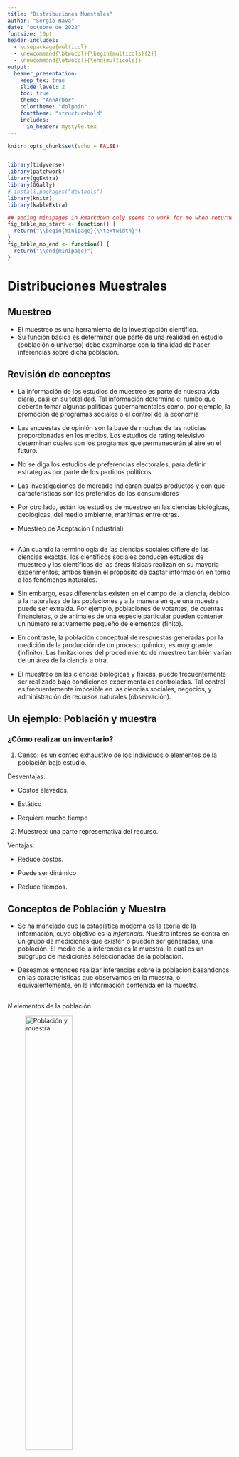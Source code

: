 ```yaml
---
title: "Distribuciones Muestales"
author: "Sergio Nava"
date: "octubre de 2022"
fontsize: 10pt
header-includes:
  - \usepackage{multicol}
  - \newcommand{\btwocol}{\begin{multicols}{2}}
  - \newcommand{\etwocol}{\end{multicols}}
output: 
  beamer_presentation:
    keep_tex: true
    slide_level: 2
    toc: true
    theme: "AnnArbor"
    colortheme: "dolphin"
    fonttheme: "structurebold"
    includes:
      in_header: mystyle.tex
---
```


```r
knitr::opts_chunk$set(echo = FALSE)


library(tidyverse)
library(patchwork)
library(ggExtra)
library(GGally)
# install.packages("devtools")
library(knitr)
library(kableExtra)
```


```r
## adding minipages in Rmarkdown only seems to work for me when returned from function
fig_table_mp_start <- function() {
  return("\\begin{minipage}{\\textwidth}")
}
fig_table_mp_end <- function() {
  return("\\end{minipage}")
}
```

# Distribuciones Muestrales

## Muestreo

- El muestreo es una herramienta de la investigación científica.
- Su función básica es determinar que parte de una realidad en estudio (población o universo) debe examinarse con la finalidad de hacer inferencias sobre dicha población. 


## Revisión de conceptos

- La información de  los estudios de muestreo es parte de nuestra vida diaria, casi en su totalidad. Tal información determina el rumbo que deberán tomar algunas políticas gubernamentales como, por ejemplo, la promoción de programas sociales o el control de la economía 

- Las encuestas de opinión son la base de muchas de las noticias proporcionadas en los medios. Los estudios de  rating televisivo determinan cuales son los programas que permanecerán al aire en el futuro.

- No se diga los estudios de preferencias electorales, para definir estrategias por parte de los partidos políticos. 

- Las investigaciones de mercado indicaran cuales productos y con que características son los preferidos de los consumidores 

- Por otro lado, están los estudios de muestreo en las ciencias biológicas, geológicas, del medio ambiente, marítimas entre otras.

- Muestreo de Aceptación (Industrial)

##

- Aún cuando la terminología de las ciencias sociales difiere de las ciencias exactas, los científicos sociales conducen estudios de muestreo y los científicos de las áreas físicas realizan en su mayoria experimentos, ambos tienen el propósito de captar información en torno a los fenómenos naturales.


- Sin embargo, esas diferencias existen en el campo de la ciencia, debido a la naturaleza de las poblaciones y a la manera en que una muestra puede ser extraída. Por ejemplo, poblaciones de votantes, de cuentas financieras, o de animales de una especie particular pueden contener un número relativamente pequeño de elementos (finito).

- En contraste, la población conceptual de respuestas generadas por la medición de la producción de un proceso químico, es muy grande (infinito). Las limitaciones del procedimiento de muestreo también varían de un área de la ciencia a otra.

- El muestreo en las ciencias biológicas y físicas, puede frecuentemente ser realizado bajo condiciones experimentales controladas. Tal control es frecuentemente imposible en las ciencias sociales, negocios, y administración de recursos naturales (observación).

## Un ejemplo: Población y muestra

### ¿Cómo realizar un inventario?

1. Censo: es un conteo exhaustivo de los individuos o elementos de la población bajo estudio.

Desventajas:

- Costos elevados.

- Estático

- Requiere mucho tiempo

2. Muestreo: una parte representativa del recurso.

Ventajas:

- Reduce costos.

- Puede ser dinámico

- Reduce tiempos. 

## Conceptos de Población y Muestra

- Se ha manejado que la estadística moderna es la teoría de la información, cuyo objetivo es la *inferencia.* Nuestro interés se centra en un grupo de mediciones  que existen o pueden ser generadas, una población. El medio de la inferencia es la muestra, la cual es un subgrupo de mediciones seleccionadas de la población.

- Deseamos entonces realizar inferencias sobre la población basándonos en las características que observamos en la muestra, o equivalentemente, en la  información contenida en la muestra.


## 

$N$ elementos de la población

![Población y muestra](figuras/poblacion-muestra.png){width=50%}

$n$ elementos de la muestra


## 

### Error de muestreo

- El error que se comete debido al hecho de que se obtienen conclusiones sobre cierta realidad a partir de la observación de sólo una parte de ella, se denomina **error de muestreo**.

- Obtener una muestra adecuada, significa lograr una versión simplificada de la población, que reproduzca de algún modo sus rasgos y características básicas o de interés.


## 

### Terminología

- **Elemento** es un objeto o persona en el cual se toman las mediciones.

- **Población objetivo**: conjunto de individuos de los que se quiere obtener información.

- **Unidades de muestro**: el conjunto de elementos no traslapados de la población que cubren a la población completa. Todo miembro de la población pertenecerá a una y sólo una unidad de muestreo.

- **Unidades de análisis**: objeto o individuo del que hay que obtener la información.

- **Marco muestral**: lista de unidades o elementos de muestreo. 

- **Muestra**: conjunto de unidades o elementos de análisis seleccionadas de un marco o varios marcos.

##

### Terminología

- **Muestreo probabilístico**.  El planteamiento clásico del problema de estimación estadística requiere que la aleatoriedad esté comprendida en el diseño de muestreo para así poder evaluar probabilísticamente, las propiedades de los estimadores. Al diseño de muestreo que plantea la selección, de unidades de muestreo, basada en la aleatoriedad se le llama *muestreo probabilístico*.

##

### Terminología

- **Límite para el error de estimación**. Si $\theta$ es la característica poblacional de interés y $\hat{\theta}$ es un estimador (basándose en la información de la muestra) de $\theta$, debemos especificar un límite para el error de estimación; esto es, debemos especificar que $\theta$ y $\hat{\theta}$ difieran en  valor absoluto a lo más en cierto valor $B$. Simbólicamente, $$\mbox{error de estimación}=|\theta - \hat{\theta} | < B$$

- $\theta$ puede ser cualquier característica de la población (el promedio, el total, un porcentaje, el valor mediano, el valor mínimo, etcétera) Se le llama **parámetro**.

- $\hat{\theta}$ es el **estadístico** obtenido a partir de la información de la muestra. En algunas veces llamado estadístico de prueba. (el promedio de la muestra, el total de la muestra, el mínimo de la muestra, la mediana de la muestra, etcétera)

##

### Parámetro poblacional vs Estadístico muestral


- **Parámetro:** Es una cantidad numérica calculada sobre una población 
  - La altura media de los individuos de un país
  - La idea es resumir toda la información que hay en la población en unos pocos números (parámetros).
 
- **Estadístico:** Es una cantidad numérica calculada sobre una muestra de la población 
  - La altura media de los que estamos en este aula.
    + ¿Somos una muestra de la población? ¿representativa?
  - Si un estadístico se usa para aproximar un parámetro también se le suele llamar estimador.[^1]

[^1]: Normalmente nos interesa conocer un parámetro, pero por la dificultad que conlleva estudiar a *TODA* la población, calculamos un estimador sobre una muestra y “confiamos” en que sean próximos. Más adelante veremos como elegir muestras para que el error sea “confiablemente” pequeño

##

|	         	  |	Población	  |	Muestra	|
|	:-------	  |	:-------	  |	:-------	|
|		          |	Parámetro	  |	Estadístico	|
|	Media	      | $\mu$		    | $\bar{x}$		|
|	Proporción	| $P$    		  |	$p$ 	|
|	Máximo	    |	$max$   	  |	$max$	|
|	Mediana	    |	$\tilde{x}$	|		|
|	Varianza  	|	$\sigma^2$	|	$s^2$	|
| Total       | $T$         | $\hat{T}$ |
|             | $\theta$    | $\hat{\theta}$ |

##

###

- También debemos definir una probabilidad, $(1-\alpha)$ que especifique la fracción de veces en muestreo repetido, que requeriremos que el error de estimación sea menor que $B$. Esto es 
$$P[\mbox{error de estimación} < B] = 1 - \alpha$$

### 

- **Muestreo no probabilístico**. El muestreo no probabilístico no involucra ningún elemento aleatorio en el proceso de selección.

##

Definición: Si $X_1, X_2, ..., X_n$ son **variables aleatorias** independientes e idénticamente distribuidas, decimos que constituyen una **muestra aleatoria** de la población **infinita** dada por su distribución común.

Si $S$ es un espacio muestral con una medida de probabilidad y $X$ es una función con valor real definida con respecto a los elementos de $S$, entonces $X$ se denomina **Variable Aleatoria**.

## Muestreo Aleatorio Simple (Población Finita)

###

Unas muestra aleatoria simple de tamaño $n$, de una población finita de tamaño $N$, es una muestra seleccionada de tal manera que cada una de las muestras posibles de tamaño $n$ tenga la misma probabilidad de ser seleccionada. 

## Distribución de Muestreo

### ¿Qué es una distribución muestral?

La distribución muestral de un estadístico de prueba proporciona 

1. una lista de todos los valores que puede tomar dicho estadístico y 
2. la probabilidad de obtener cada valor, suponiendo que éste es producto sólo del azar.


## Distribución muestral de la media

La distribución muestral de la media proporciona todos los valores que puede tomar la media, junto con la probabilidad de obtener cada valor si el muestreo es aleatorio a partir de la población hipotética. 

La media muestral posee las siguientes características:

1. $\mu_{\bar{x}}$= es la media de la distribución muestral de la media.

   $s_{\bar{x}}$ = es la desviación estándar de la distribución muestral de la media

2. La media muestral es igual a la media poblacional, $\mu_{\bar{x}}=\mu$.

3. La media muestral tiene una desviación estándar igual a la desviación estándar poblacional de datos crudos, dividida entre la raíz del número de datos. Es decir: $\sigma_{\bar{x}}=\frac{\sigma}{\sqrt{n}}$

4. Presenta una forma de campana.

## 

A pesar que la demostración de la distribución muestral de la media va más allá de los alcances del curso, podemos hacer un ejemplo para la mejor comprensión de la distribución muestral de la media.

Supongamos una población de solo cinco elementos $2, 3, 4, 5 \mbox{ y } 6$. La media $\mu$ de la población es $\mu = 4.0$ y la desviación estándar de la población es $\sigma = 1.41$.

Ahora queremos deducir la distribución muestral de la media para muestras de tamaño $2$ de la población. Extraemos (con reemplazo) todas las distintas muestras de tamaño $n = 2$. Y observamos cual es el valor de $\bar{x}$ y su probabilidad.

##

```r
dist.muestral <-expand.grid(2:6, 2:6)
dist.muestral <- dist.muestral %>% 
  mutate(promedio = rowMeans(select(., starts_with("V")), na.rm = TRUE),muestra = 1:n())
dist.muestral %>% kable(align = "cccr") %>% 
  kable_styling(font_size = 7) 
```

##


`r fig_table_mp_start()`

\btwocol

```r
freq.dist.muestral <- dist.muestral %>% 
  group_by(promedio) %>%
  summarize(conteo = n()) %>%
  mutate(p = conteo / sum(conteo))%>%
  ungroup() 
freq.dist.muestral %>% kable(align = "ccc",format = "latex")

```


```r

freq.dist.muestral %>% ggplot() +
  geom_segment( aes(x=promedio, xend=promedio, y=0, yend=p)) +
  theme_bw() +
  labs(y = "probabilidad") +
   theme(
    axis.text.x = element_text(size = 14),
    axis.text.y = element_text(size = 14),
    axis.title = element_text(size = 16)
  )
```



\etwocol

`r fig_table_mp_end()`

##

`r fig_table_mp_start()`

\btwocol


```r
dist.muestral <-expand.grid(2:6, 2:6)
dist.muestral <- dist.muestral %>% 
  mutate(promedio = rowMeans(select(., starts_with("V")), na.rm = TRUE),muestra = 1:n())
dist.muestral %>% kable(align = "cccr") %>% 
  kable_styling(font_size = 7) 
```

Media de la población
$$\mu = \frac{\sum X}{N} = 4.0$$

Media de la medias muestrales
$$\mu_{\bar{x}}=\frac{\sum \bar{x}}{m}= \frac{100}{25} = 4.0$$
Así, $\mu_{\bar{x}}=\mu$. También del resultado podemos verificar que:
$$\sigma_{\bar{x}}=\frac{\sigma}{\sqrt{n}}=\frac{1.41}{\sqrt{2}}=1.0$$
Pero podemos calcular directamente:

$$\sigma_{\bar{x}}=\sqrt{\frac{\sum (\bar{x}-\mu_{\bar{x}})^2}{m}}=$$ $$=\sqrt{\frac{(2-4)^2 + \cdots \ (6-4)^2}{25}}=1.0$$

\etwocol

`r fig_table_mp_end()`


##

### Distribución muestral de la media para N=5, con $\mu=4$, $\sigma=\sqrt{2}$ y $n=2$

`r fig_table_mp_start()`

\btwocol

```r
freq.dist.muestral <- dist.muestral %>% 
  group_by(promedio) %>%
  summarize(conteo = n()) %>%
  mutate(p = conteo / sum(conteo))%>%
  ungroup() 
freq.dist.muestral %>% kable(align = "ccc",format = "latex")

```


```r

freq.dist.muestral %>% ggplot() +
  geom_segment( aes(x=promedio, xend=promedio, y=0, yend=p)) +
  theme_bw() +
  labs(y = "probabilidad") +
   theme(
    axis.text.x = element_text(size = 14),
    axis.text.y = element_text(size = 14),
    axis.title = element_text(size = 16)
  )
```



\etwocol

`r fig_table_mp_end()`



##

### Distribución muestral de la media para N=5, con $\mu=4$, $\sigma=\sqrt{2}$ y $n=3$

`r fig_table_mp_start()`

\btwocol

```r
dist.muestral <-expand.grid(2:6, 2:6, 2:6)
dist.muestral <- dist.muestral %>% 
  mutate(promedio = rowMeans(select(., starts_with("V")), na.rm = TRUE),muestra = 1:n())
freq.dist.muestral <- dist.muestral %>% 
  group_by(promedio) %>%
  summarize(conteo = n()) %>%
  mutate(p = conteo / sum(conteo))%>%
  ungroup() 
freq.dist.muestral %>% kable(align = "cccc",format = "latex",digits=3)

```


```r

freq.dist.muestral %>% ggplot() +
  geom_segment( aes(x=promedio, xend=promedio, y=0, yend=p)) +
  theme_bw() +
  labs(y = "probabilidad") +
   theme(
    axis.text.x = element_text(size = 14),
    axis.text.y = element_text(size = 14),
    axis.title = element_text(size = 16)
  )
```



\etwocol

`r fig_table_mp_end()`


##

### Distribución muestral de la media para N=5, con $\mu=4$, $\sigma=\sqrt{2}$ y $n=9$


```r
dist.muestral <-expand.grid(2:6, 2:6, 2:6,2:6, 2:6, 2:6,2:6, 2:6, 2:6)
dist.muestral <- dist.muestral %>% 
  mutate(promedio = rowMeans(select(., starts_with("V")), na.rm = TRUE),muestra = 1:n())
freq.dist.muestral <- dist.muestral %>% 
  group_by(promedio) %>%
  summarize(conteo = n()) %>%
  mutate(p = conteo / sum(conteo))%>%
  ungroup() 

freq.dist.muestral %>% ggplot() +
  geom_segment( aes(x=promedio, xend=promedio, y=0, yend=p)) +
  theme_bw() +
  labs(y = "probabilidad") +
   theme(
    axis.text.x = element_text(size = 14),
    axis.text.y = element_text(size = 14),
    axis.title = element_text(size = 16)
  )
```

Ver el archivo **distr_muestral_pequena.R** en  [https://rstudio.cloud/content/4731243](https://rstudio.cloud/content/4731243)

## Teorema del Límite Central

### Central Limit Theorem
Teorema: Si $X_1, X_2, \ldots, X_n$ constituyen una muestra aleatoria de una población infinita que tiene la media $\mu$ y la varianza $\sigma^2$, entonces la distribución límite de:
$$\bar{x} \sim N\left(\mu_{\bar{x}}=\mu,\sigma_{\bar{x}}=\frac{\sigma}{\sqrt{n}}\right)$$

cuando $n \to \infty$.  Si definimos 

$$Z=\frac{\bar{x}-\mu}{{\sigma}/{\sqrt{n}}}$$ 

entonces $Z \sim N(0,1)$ (la distribución normal estándar).

###

Una forma sencilla de expresar el teorema del límite central es: “la suma (o promedio) de $n$ variables aleatorias independientes e idénticamente distribuidas ($i.i.d.$), sigue una distribución límite normal con media $n\mu$ (ó $\mu$) y varianza $\sigma^2$ ($\sigma^2 /n$)".

## 

### Ejemplo

Una maquina vendedora de refrescos está programada para que la cantidad de refresco que se sirva sea una variable aleatoria con una media de $200$ mililitros y una desviación estándar de $15$ mililitros. ¿cuál es la probabilidad de que la cantidad de refresco promedio (media) servida en una muestra tomada al azar de $36$, sea cuando menos $204$ mililitros.

**Solución**

Según el TLC, la distribución de $\bar{x}$ tiene la media $\mu_{\bar{x}}=200$ y desviación estándar $s_{\bar{x}}=15/\sqrt{36}= 2.5$, y tiene una distribución que es aproximadamente normal. Como $z =(204 -200)/2.5 = 1.6$, podemos calcular la probabilidad $P(\bar{x} \ge 204) = P(z \ge 1.6) = 0.0548$.

##

Para que se alcance una distribución parecida a la normal en el conjunto de posibles promedios muestrales se requiere que $n$ sea grande. 

Sin embargo, la rapidez de acercamiento a la normal (velocidad de convergencia) también depende de la forma de la distribución de la variable en la población. 

Ver la siguiente liga de de una aplicación hecha en shinny donde se puede ver el histograma de promedios, donde sepuede modificar el  número de simulaciones y el tamaño de la muestra $n$ de cuatro distribuciones distintas.

 [https://s3rgionava.shinyapps.io/histograma_de_medias/](https://s3rgionava.shinyapps.io/histograma_de_medias/)


## Distribución de la media (población finita)

Si $\bar{x}$ es la media de una muestra aleatoria de tamaño $n$ tomada de una población finita de tamaño $N$ con media $\mu$ y la varianza $\sigma^2$, entonces:
$$E(\bar{x})=\mu \mbox{ y } Var(\bar{x})=\frac{\sigma^2}{n}\cdot\frac{N-n}{N-1}$$


## Distribución muestral de proporciones.

### Distribución Binomial

**Definición**: Si $X_1, X_2, \ldots, X_n$ son variables
aleatorias independientes e idénticamente
distribuidas ($i.i.d.$) que solo toman valores de $X_i = 1$ ó
$X_i = 0$, dependiendo si poseen o no la
característica de interés respectivamente,
decimos que constituyen una **muestra aleatoria de un experimento binomial** de la
población infinita dada por su distribución
común.

**Definición**: Si $X_1, X_2, \ldots, X_n$ 
constituyen una
muestra aleatoria de un experimento binomial,
entonces 
$$p=\frac{\sum_{i=1}^{n}x_i}{n}$$
se denomina **proporción de la muestra** y $$np(1-p)$$ es la **varianza de la muestra**.

##

![Relaciones entre distribuciones de probabilidad](figuras/1280px-Relationships_among_some_of_univariate_probability_distributions.jpg){width=100%}

 [Para verlo a detalle hacer clic aquí](https://en.wikipedia.org/wiki/Relationships_among_probability_distributions#/media/File:Relationships_among_some_of_univariate_probability_distributions.jpg)


##

### Para un tamaño de muestra suficientemente grande

**Teorema**: Si $X_1, X_2, \ldots, X_n$ constituyen una
muestra aleatoria de una población infinita donde
$X_i$ constituye un experimento Bernoulli, tal que
que $P$ es la proporción de la población con la
característica de interés, entonces se cumple que:
$$E(p)=P \mbox{ y } Var(p)=\frac{p(1-p)}{n}$$
**Corolario**: De aquí y del TLC se tiene que la distribución límite de 
$$z=\frac{p-P}{\sqrt{\frac{p(1-p)}{n}}}$$
cuando $n \to \infty$ es normal estándar.

##

**Ejemplo** 

La proporción de familias de la ciudad
de Aguascalientes, que son dueñas (no
arrendatarias) de sus casas es de $0.70$. Si al azar
se entrevistan a $84$ familias de esta ciudad y sus
respectivas respuestas (a la pregunta de si son
dueñas o no de su casa) se consideran valores de
variables aleatorias independientes que tienen
distribución de Bernoulli idénticas con el
parámetro $P = 0.70$, ¿Con qué probabilidad
podemos afirmar que el valor que se obtenga de
la muestra $p$ será menor que $0.64$

**Respuesta**

$P = 0.70$, $p = 0.64$, $n = 84$, sustituyendo 
$$z=\frac{p-P}{\sqrt{\frac{p(1-p)}{n}}}=\frac{0.64-0.70}{\sqrt{\frac{0.64(0.36)}{84}}}= -1.1456$$

$$p(x<64)=p(z< -1.1456)=0.1259$$

##

### Aproximación para proporciones

También se puede ver este resultado como dada
una muestra aleatoria $X_1, X_2, \ldots, X_n$ de variables
aleatorias Bernoulli, con $x =\sum_{i=1}^n x_i$ el número de
éxitos observados, en $n$ intentos igualmente
probables, entonces la distribución límite de:
$$z=\frac{x-np}{\sqrt{n p (1-p)}}$$
con $p=x/n$, para $n \to \infty$, $z$ tiene una distribución límite normal estándar.





## Distribución t-Student

Si $\bar{x}$ y $s^2$ son la media y la varianza de una
muestra aleatoria de tamaño $n$ tomada de una
población **normal** con media $\mu$ ,
entonces
$$t=\frac{\bar{x}-\mu}{s/\sqrt{n}}$$ 

tiene una distribución *t-student* con $n-1$ grados de libertad.

Para usar la distribución normal es necesario conocer
el valor de la desviación estandar poblacional $\sigma$. Como es más
común el desconocimiento, entonces se estima $\sigma$ a
través de $s$ (desviación estándar muestral) y se usa la
distribución $t$.

$$z=\frac{\bar{x}-\mu}{\sigma /\sqrt{n}}$$

##

```r
base <-
  ggplot() +
  xlim(-5, 5)

base +
  geom_function(aes(colour = "normal"), fun = dnorm) +
  geom_function(aes(colour = "t, df =  1"), fun = dt, args = list(df = 1)) +
  geom_function(aes(colour = "t, df =  3"), fun = dt, args = list(df = 3)) +
  geom_function(aes(colour = "t, df =  9"), fun = dt, args = list(df = 9)) +
  geom_function(aes(colour = "t, df = 27"), fun = dt, args = list(df = 27)) +
  theme_classic() + 
  labs(y = "probabilidad",
       title = "Distribución t y normal estándar",
       x = "x")

```

##  

### Teorema

 Sea $Z$ una variable aleatoria normal estándar y $V$ una variable aleatoria chi cuadrada con $\nu$ grados de libertad. Si $Z$ y $V$ son independientes, entonces la distribución de la variable aleatoria $T$, donde
 $$T=\frac{Z}{\sqrt{V/\nu}}$$
está dada por la función de densidad
$$h(t)=\frac{\Gamma[(\nu+1)/2]}{\Gamma(\nu/2)\sqrt{\pi \nu}}\left(1+\frac{t^2}{\nu}\right)^{-(\nu +1)/2}\quad , -\infty <t<\infty$$
Ésta distribución se conoce como **distribución t** con $\nu$ grados de libertad.

##

### Corolario

Sean $X_1, X_2,\cdots, X_n$ variables aleatorias independientes norma les con media $\mu$ y desviación estándar $\sigma$. Sea
$$\bar{X}=\frac{1}{n}\sum_{i=1}^n X_i \qquad\mbox{ y } \qquad S^2=\frac{1}{n-1}\sum_{i=1}^n (X_i-\bar{X})^2.$$
Entonces la variable aleatoria $\frac{\bar{x}-\mu}{s/\sqrt{n}}$ tiene una distribución $t$ con $\nu=n-1$ grados de libertad.


##

### Ejemplo
Suponga que usted tiene una técnica que puede modificar
la edad a la cual los niños empiezan a hablar. En su
localidad, el promedio de edad, en la cual un niño emite
su primera palabra, es $13$ meses. No conoce la desviación
estandar poblacional. Usted aplica dicha técnica a una
muestra de $15$ niños. Los resultados son los siguientes:$8, 9, 10, 15, 18, 17, 12, 11, 7, 8, 10, 11, 8, 9, 12$.
$n = 15$, 
$\bar{x} = 11.0$, desviación estándar $s = 3.34$. Si la media
poblacional (verdadera) es $13$ meses, ¿cuál es la
probabilidad de encontrar un valor igual o menor de $\bar{x}$ de $11$ meses?

**Solución**

Se tiene que $\mu =13$, $s=3.34$, $\bar{x}=11$ y $n=15$.  Sustituyendo se obtiene

$$t=\frac{\bar{x}-\mu}{s/\sqrt{n}}=\frac{11-13}{3.34/\sqrt{15}}=-2.32$$
Por lo tanto $P(\bar{x}\le 11)=P(t \le -2.32) =$ `r pt(-2.32,14)`.

##

```r
funcShaded <- function(x) {
    y <- dt(x, df=14)
    y[x > -2.32] <- NA
    return(y)
}

base <-
  ggplot() +
  xlim(-5, 5)
desde <- -5
hasta <- -2.32
base +
  geom_function(aes(colour = "t, df = 14"), fun = dt, args = list(df = 14)) +
  stat_function(fun=funcShaded, geom="area", fill="#84CA72", alpha=0.2) +
  theme_classic() + 
  labs(y = "probabilidad",
       title = "P(t< -2.32) = 0.0179795",
       x = "x")

```

##

![Distribuciones muestrales de la media](figuras/dist-muest-media.png){width=90%}

## Distribución normal y las poblaciones discretas.

**Aplicaciones**

La distribución de normal se emplea
muchas veces como una aproximación
de valores en una población discreta.
En situaciones, debe tenrse especial
cuidado para asegurar que las
probabilidades se calculan de manera
precisa.

Considérese el siguiente ejemplo: Se
sabe que el Coeficiente de Inteligencia (CI) de una población está
distribuido normalmente en forma
aproximada con $\mu =100$ y $\sigma = 15$.
¿Cuál es la probabilidad de que un
individuo seleccionado al azar tenga un
CI de por lo menos 125? Si se hace $X
= IC$ de una persona elegida al azar,
deseamos $P(X \ge 125)$.

La tentación aquí es estandarizar
como en los ejemplos anteriores. Sin
embargo, la población del CI es
discreta en realidad, ya que los CI
son de valor entero, y la curva normal
es una aproximación a un histograma
de probabilidad discreta.

##

Los rectángulos del histograma están
centrados como enteros, y los CI de por
lo menos 125 corresponden a
rectángulos que se inician en 124.5.
En realidad deseamos $P(X \ge 124.5)$,
que ahora se puede estandarizar para
obtener $P(Z \ge 1.63) = 0.0516$.

Si hubieramos estandarizado $X \ge 125$,
habríamos obtenido $P(Z \ge 1.67) = 0.0475$. La diferencia no es grande,
pero la respuesta $0.0516$ es más precisa.
Análogamente, $P(X = 125)$ sería más
apropiado por el área entre $124.5$ y
$125.5$. Ya que el área bajo la curva
normal arriba del valor único de $125$ es
cero.

La corrección para la discretización de
la distribución subyacente se llama con
frecuencia **corrección de continuidad**.
Es útil en la siguiente aplicación de la
distribución normal

## Aproximación de la distribución binomial a la distribución normal.

Recordemos que el valor medio y la desviación
estándar de una variable aleatoria $X$ binomial
son $\mu_X = np$ $\sigma_X = \sqrt{npq}$, respectivamente. El
siguiente histograma muestra una distribución
binomial con $n = 20$, $p = 0.6$ (así que $\mu = 12$, $\sigma = [20(0.6)(0.4)]^{1/2} = 2.19$).

```r

n <-20
p<- 0.6
data.frame(exitos = 0:n, prob = dbinom(x = 0:n, size = n, prob = p)) %>%
  ggplot() +
  geom_bar(aes(x=exitos,y=prob),stat = "identity",fill="#3277A8", alpha=0.2) +
  labs(title = "Probabilidad Binomial.",
       subtitle = paste("Bin(",n,", ",p,")"),
       x = "Éxitos (x)",
       y = "probabilidad") +
  theme_bw()


```

##

Una curva normal con valor medio y
desviación estándar igual a los valores
correspondientes para la distribución
binomial se ha sobrepuesto en el
histograma de probabilidad. Aun cuando el
histograma esta un poco sesgado (porque $p \ne 0.5$), la curva normal da una buena
aproximación, en especial en la parte
media de la figura.

```r

n <-20
p<- 0.6
data.frame(exitos = 0:n, prob = dbinom(x = 0:n, size = n, prob = p)) %>%
  ggplot() +
  geom_bar(aes(x=exitos,y=prob),stat = "identity",fill="#3277A8", alpha=0.2) +
  labs(title = "Probabilidad Binomial.",
       subtitle = paste("Bin(",n,", ",p,")"),
       x = "Éxitos (x)",
       y = "probabilidad") +
  geom_function(aes(colour = "normal"), fun = dnorm,args = list(mean = n*p ,sd =sqrt(n*p*(1-p)))) +
  theme_bw()


```


##



`r fig_table_mp_start()`

\btwocol


```r
n <- 20
p <- 0.6
x <- 0:20
proba <- dbinom(x,size=n,prob=p)
normal <- pnorm(x+.5, mean=n*p, sd=sqrt(n*p*(1-p))) - pnorm(x-.5, mean=n*p, sd=sqrt(n*p*(1-p)))
data.frame(x,Binomial=proba,Normal=normal) %>% 
  kable(align = "ccc",digits=3) %>% 
  kable_styling(font_size = 9) 
```

Para el caso binomial: Tenemos que $X\sim Binom(n,p)$
$$P(X=x;n,p)= \binom{n}{x}p^x (1-p)^{n-x}.$$
Si definimos $\mu=np$, $\sigma=\sqrt{np(1-p)}$, podemos aproximar a $X$ mediante la variable $Y\sim N(\mu,\sigma)$ si calculamos de la siguiente forma:
$$P(X=x) \approx P(x-.5 \le Y \le x+.5)$$
$$=P\left(\frac{[x-.5] - \mu}{\sigma} \le Z\le \frac{[x+.5]- \mu}{\sigma}\right)$$



\etwocol

`r fig_table_mp_end()`





##

El área de cualquier rectángulo (probabilidad de
cualquier valor de $X$ particular), excepto los de
las colas de los extremos, se puede aproximar
con presición mediante el área de la curva
normal correspondiente. 

Por ejemplo, $P(X = 10) = b(X=10; n =20, p = 0.6) = 0.117$, mientras que
el área bajo la curva normal entre $9.5$ y $10.5$ es
$P(-1.14 < Z < -0.68) = 0.120$.

Más generalmente, mientras el histograma de
probabilidad binomial no esté demasiado
sesgado, las probabilidades binomiales se
pueden aproximar bien por áreas de curva normal.
Se dice entonces que $X$ tiene aproximadamente
una distribución normal.

## 

**Proposición** : Sea $X$ una V.A. Binomial basada en $n$
intentos con probabilidad de éxito $p$.
Entonces, si el histograma de probabilidad
binomial no está demasiado sesgado, $X$
tiene aproximadamente una distribución
normal con $\mu = np$ y $\sigma = \sqrt{npq}$.

En particular, para $x =$ un valor posible de
$X$, $P(X \le x) = B(x;n,p)  \approx$ (área bajo la curva
normal estándar a la izquierda de $x + 0.5$), es decir

$$P(X \le x) = B(x;n,p)  \approx \Phi \left( \frac{x+0.5-np}{\sqrt{np(1-p)}}\right)$$

En la práctica la aproximación es adecuada si $np \ge 5$ y $n(1-p) \ge 5$.

## Papel De Probabilidad Normal

La gráfica de papel de Probabilidad Normal, o
simplemente gráfica de probabilidad normal,
es un procedimiento útil para verificar si un
conjunto de datos puede ser adecuadamente
modelado por una distribución normal
(Bondad de Ajuste). Este procedimiento
consiste en construir una gráfica en el plano
cartesiano, en donde, *en el eje horizontal se grafican los datos* y *en el eje vertical la probabilidad empírica (acumulada)* de los
datos sobre una *escala de probabilidad normal*.

Es decir, es una gráfica que representa la
distribución normal acumulada de los datos
sobre una escala de probabilidad normal. Para
construir la gráfica de probabilidad normal,
deben disponerse los datos en orden
ascendente y dibujar el $k-ésimo$ de estos datos
ordenados contra su punto de probabilidad
acumulada $Pk = (k - 1/2)/N$ sobre papel de
probabilidad normal. Si la distribución de los
datos es normal, esta gráfica deberá parecer
una línea recta.

##



`r fig_table_mp_start()`

\btwocol



```r
datos <-c(-3.8, -3.6, -3.4, -3.4, -2.8,-2.8,-2.6,-2.6,-0.8,-0.8,0.2,0.2,0.4,0.4,
          0.4,1.2,1.4,1.4,1.4,1.6,2.6,2.6,3.4,4.2,5.2)
set.seed(19)
matrix(sample(datos),nrow = 5) %>% kable(align = "ccccc") %>% 
  kable_styling(font_size = 9) 
```


```r
k <- 1:length(datos)
pk <- (k -.5)/length(datos)
tabla <- data.frame(k,x=datos,Pk=pk)
tabla %>% kable(align = "ccc",digits=2) %>% 
  kable_styling(font_size = 7) 

```




\etwocol

`r fig_table_mp_end()`


##

![](figuras/probpaperLandscape.png)




##

```r
tabla %>% ggplot(aes(sample = x)) + stat_qq() + theme_bw()
```

##

|        |       |
|:-------|------:|
| ![alt text](figuras/Papel1.png){ width=45% } | ![alt text](figuras/Papel2.png){ width=45% }  | 


##

|        |       |
|:-------|------:|
| ![alt text](figuras/Papel3.png){ width=45% } | ![alt text](figuras/Papel4.png){ width=45% }  | 
| ![alt text](figuras/Papel5.png){ width=45% } |   | 

##

### Ejercicio de Papel de probabilidad Normal

Se prueba la duración de un componente
electrónico bajo condiciones de temperatura alta
para acelerar el mecanismo de falla. A
continuación se proporciona el tiempo de falla (en
horas) de $20$ componentes seleccionados al azar.
Haga una gráfica de los datos sobre papel de
probabilidad normal. ¿El tiempo de falla parece
tener una distribución normal?

```r
tiempofalla <- c(176.1, 76.6, 150.4, 197.6, 35.3, 24.7, 55.0, 73.0, 
                 124.5, 155.7, 34.9, 122.8, 90.6, 2.4, 46.0, 133.8,
                 99.6, 131.5, 40.4, 40.4)
matrix(tiempofalla,ncol = 4) %>% kable(align = "cccc") %>% 
  kable_styling(font_size = 9) 
```


##

![](figuras/probpaperLandscape2.png){width=200%}


##

![](figuras/probpaperLandscape.png)

## Gráfica de Probabilidad normal en R

### Práctica

- Realice la gráfica de probabilidad normal del ejemplo anterior.

- Simule con semilla fija datos con distribución Normal, Exponencial, Uniforme, t, Ji Cuadrada. Esto realícelo para tamaños de muestra de 15, 30, 50 y 100.


## Distribución Ji-cuadrada (Chi-Square)

Hemos visto que el conocer la varianza
$\sigma^2$ resulta fundamental para procedimientos de
distribución muestral de la media, así como para
procedimientos de inferencia estadística. 

Existen
muchas aplicaciones prácticas en donde $\sigma^2$ es el
objetivo
primario
de
la
investigación
experimental. (Precisión en el llenado de bolsas).
En estos casos $\sigma^2$ adquiere una mayor
importancia que la media de la población.

Las partes producidas por un proceso de
manufactura deben ser producidas con un
mínimo de variabilidad para reducir el número de
productos
fuera
del
rango
aceptable
(defectuosos). En general se desea mantener una
varianza mínima en las características de calidad
de un producto industrial para alcanzar el control
del proceso y minimizar el porcentaje de
productos de baja calidad.

##

La varianza muestral

$$s^2=\frac{\sum_{i=1}^n (x_i -\bar{x})}{n-1}.$$

Es un estimador insesgado de la varianza de la
población $\sigma^2$. La distribución muestral de $s^2$,
generada mediante muestras repetidas, es una
distribución de probabilidad que empieza en $s^2 = 0$ (ya que no puede ser negativa) con media igual
a $\sigma^2$. La distribución **no es simétrica**.

La forma de la distribución depende del número
de datos, así como de la forma de la distribución
de origen.

##

### En el caso de población normal

Si la población de origen de las muestras es normal, entonces la distribución
estandarizada que se obtiene es la Ji- cuadrada,
calculada como en la siguiente expresión:

$$\chi^2=\frac{(n-1)s^2}{\sigma^2}$$

### Relación de la Ji-cuadrada con la distribución normal

Si $Z \sim N(0,1)$,
entonces $Z^2$ tiene la distribución gama
especial a la que nos referimos como la
distribución $ji-cuadrada$ con $\nu = 1$ **grado de libertad**. La Ji-cuadrada es importante
en problemas de muestreo de poblaciones
normales.

En general si $Z_i \sim N(0,1)$, $i=1,2,\ldots,n$ independientes, entonces 
$$X=Z_1^2 +Z_2^2+\cdots+Z_n^2$$
entonces $X\sim\chi_n^2$.

## 


### Distribución Ji-cuadrada

Una variable aleatoria $x$ tiene una
distribución ji-cuadrada ($\chi^2$) con $\nu$ (nu)
grados de libertad, si su densidad está dada
por:

$$f(x)=\frac{1}{2^{\frac{\nu}{2}}\Gamma(\nu/2)}x^{\frac{\nu-2}{2}}e^{-x/2} \mbox{ para } x>0$$


### Función Gama

$$\Gamma(\alpha)=\int_0^\infty y^{\alpha -1}e^{-y}dy \qquad \mbox{ para } \alpha >0$$

Casos importantes:
$\Gamma(1/2)=\sqrt{\pi}$

$\Gamma(k)= (k-1)!$ para $k$ entero.

##

```r
base <-
  ggplot() +
  xlim(0, 25)

base +
  geom_function(aes(colour = "ji-cuadrada, df =  1"), fun = dchisq, args = list(df = 1)) +
  geom_function(aes(colour = "ji-cuadrada, df =  3"), fun = dchisq, args = list(df = 3)) +
  geom_function(aes(colour = "ji-cuadrada, df =  9"), fun = dchisq, args = list(df = 9)) +
  geom_function(aes(colour = "ji-cuadrada, df = 12"), fun = dchisq, args = list(df = 12)) +
  theme_classic() + 
  labs(y = "probabilidad",
       title = "Distribución ji-cuadrada",
       x = "x")
```


## 

### Estimación de Varianzas

**Teorema**. Si $s^2$ es la varianza de una
muestra aleatoria de tamaño $n$ tomada de
una población normal cuya varianza es $\sigma^2$,
entonces:

$$\chi^2=\frac{(n-1)s^2}{\sigma^2}$$
es el valor de una variable aleatoria que
tiene distribución Ji-cuadrada con
parámetro $\gamma = \nu - 1$ grados de libertad.

\bigskip
Exactamente 95% de una distribución chi cuadrada cae entre $\chi_{0.975}^2$
 y $\chi_{0.025}^2$. Un valor $\chi^2$ que cae a la derecha de $\chi_{0.975}^2$ no tiene probabilidades de ocurrir, a menos que el valor de $\sigma^2$ que supusimos sea demasiado pequeño. Lo mismo sucede con un valor $\chi^2$
que cae a la izquierda de $\chi_{0.025}^2$, el cual tampoco es probable que ocurra, a menos que
el valor de $\sigma^2$ que supusimos sea demasiado grande. En otras palabras, es posible tener
un valor $\chi^2$ a la izquierda de $\chi_{0.025}^2$ o a la derecha de $\chi_{0.975}^2$ cuando el valor de $\sigma^2$ es correcto; pero si esto sucediera, lo más probable es que el valor de $\sigma^2$ que se supuso sea
un error.

##

### Ejemplo

Un fabricante de baterías para automóvil garantiza que su producto durará, en promedio,
$3$ años con una desviación estándar de $1$ año. Si cinco de estas baterías tienen duraciones
de $1.9, 2.4, 3.0, 3.5\mbox{ y }4.2$ años, ¿el fabricante continuará convencido de que sus baterías
tienen una desviación estándar de $1$ año? Suponga que las duraciones de las baterías siguen
una distribución normal.

**Solución**

Primero calculemos la  media y varianza, muestrales: 
$$\bar{x}=3 \qquad \mbox{y} \qquad s^2 = \frac{(1.9-3)^2 + (2.4-3)^2 + \cdots + (4.2-3)^2}{4}=0.815$$
Entonces
$$\chi^2=\frac{(4)(0.815)}{1}=3.26$$
es un valor de una distribución chi cuadrada con $4$ grados de libertad. Como $95\%$ de los valores $\chi^2$ con $4$ grados de libertad caen entre `r round(qchisq(.025,4),3)` y `r round(qchisq(.975,4),3)`, el valor calculado con
$\sigma^2 = 1$ es razonable y, por lo tanto, el fabricante no tiene razones para sospechar que la
desviación estándar no sea igual a $1$ año.

